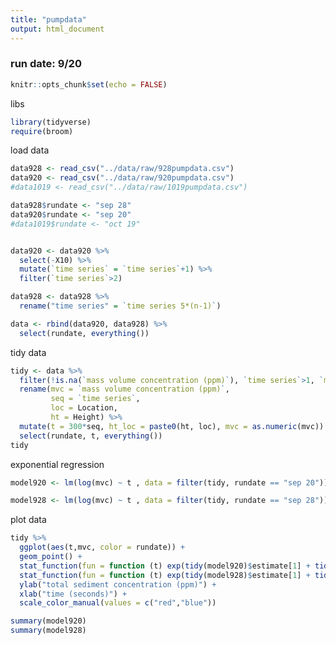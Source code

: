 ```yaml
---
title: "pumpdata"
output: html_document
---
```


### run date: 9/20

```r
knitr::opts_chunk$set(echo = FALSE)
```


libs
```r

library(tidyverse)
require(broom)

```


load data
```r
data928 <- read_csv("../data/raw/928pumpdata.csv")
data920 <- read_csv("../data/raw/920pumpdata.csv")
#data1019 <- read_csv("../data/raw/1019pumpdata.csv")

data928$rundate <- "sep 28"
data920$rundate <- "sep 20"
#data1019$rundate <- "oct 19"


data920 <- data920 %>%
  select(-X10) %>%
  mutate(`time series` = `time series`+1) %>%
  filter(`time series`>2)

data928 <- data928 %>%
  rename("time series" = `time series 5*(n-1)`)

data <- rbind(data920, data928) %>%
  select(rundate, everything())
```

tidy data
```r

tidy <- data %>%
  filter(!is.na(`mass volume concentration (ppm)`), `time series`>1, `mass volume concentration (ppm)`>0) %>%
  rename(mvc = `mass volume concentration (ppm)`,
         seq = `time series`,
         loc = Location,
         ht = Height) %>%
  mutate(t = 300*seq, ht_loc = paste0(ht, loc), mvc = as.numeric(mvc)) %>% #bottles were collected every five minutes)
  select(rundate, t, everything()) 
tidy
```


exponential regression
```r

model920 <- lm(log(mvc) ~ t , data = filter(tidy, rundate == "sep 20"))

model928 <- lm(log(mvc) ~ t , data = filter(tidy, rundate == "sep 28"))

```

plot data

```r

tidy %>%
  ggplot(aes(t,mvc, color = rundate)) +
  geom_point() +
  stat_function(fun = function (t) exp(tidy(model920)$estimate[1] + tidy(model920)$estimate[2]*t), color = "red") +
  stat_function(fun = function (t) exp(tidy(model928)$estimate[1] + tidy(model928)$estimate[2]*t), color = "blue") +
  ylab("total sediment concentration (ppm)") +
  xlab("time (seconds)") +
  scale_color_manual(values = c("red","blue"))

summary(model920)
summary(model928)
  
```

